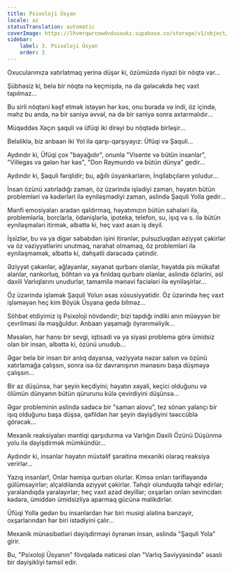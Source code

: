 ```yaml
---
title: Psixoloji Üsyan
locale: az
statusTranslation: automatic
coverImage: https://lhvmrqwrcowdvduuaukz.supabase.co/storage/v1/object/public/strapi-uploads/small_cover-tratado-de-psicologia-revolucionaria.webp-5e15e1cec4e0ebebcde5d7fc7565d8fd.webp
sidebar:
    label: 3. Psixoloji Üsyan
    order: 3
---
```

Oxucularımıza xatırlatmaq yerinə düşər ki, özümüzdə riyazi bir nöqtə var...

Şübhəsiz ki, belə bir nöqtə nə keçmişdə, nə də gələcəkdə heç vaxt tapılmaz...

Bu sirli nöqtəni kəşf etmək istəyən hər kəs, onu burada və indi, öz içində, məhz bu anda, nə bir saniyə əvvəl, nə də bir saniyə sonra axtarmalıdır...

Müqəddəs Xaçın şaquli və üfüqi iki dirəyi bu nöqtədə birləşir...

Beləliklə, biz anbaan iki Yol ilə qarşı-qarşıyayız: Üfüqi və Şaquli...

Aydındır ki, Üfüqi çox "bayağıdır", onunla "Visente və bütün insanlar", "Villegas və gələn hər kəs", "Don Raymundo və bütün dünya" gedir...

Aydındır ki, Şaquli fərqlidir; bu, ağıllı üsyankarların, İnqilabçıların yoludur...

İnsan özünü xatırladığı zaman, öz üzərində işlədiyi zaman, həyatın bütün problemləri və kədərləri ilə eyniləşmədiyi zaman, əslində Şaquli Yolla gedir...

Mənfi emosiyaları aradan qaldırmaq, həyatımızın bütün sahələri ilə, problemlərlə, borclarla, ödənişlərlə, ipoteka, telefon, su, işıq və s. ilə bütün eyniləşmələri itirmək, əlbəttə ki, heç vaxt asan iş deyil.

İşsizlər, bu və ya digər səbəbdən işini itirənlər, pulsuzluqdan əziyyət çəkirlər və öz vəziyyətlərini unutmaq, narahat olmamaq, öz problemləri ilə eyniləşməmək, əlbəttə ki, dəhşətli dərəcədə çətindir.

Əziyyət çəkənlər, ağlayanlar, xəyanət qurbanı olanlar, həyatda pis mükafat alanlar, nankorluq, böhtan və ya fırıldaq qurbanı olanlar, əslində özlərini, əsl daxili Varlıqlarını unudurlar, tamamilə mənəvi faciələri ilə eyniləşirlər...

Öz üzərində işləmək Şaquli Yolun əsas xüsusiyyətidir. Öz üzərində heç vaxt işləməyən heç kim Böyük Üsyana gedə bilməz...

Söhbət etdiyimiz iş Psixoloji növdəndir; bizi tapdığı indiki anın müəyyən bir çevrilməsi ilə məşğuldur. Anbaan yaşamağı öyrənməliyik...

Məsələn, hər hansı bir sevgi, iqtisadi və ya siyasi problemə görə ümidsiz olan bir insan, əlbəttə ki, özünü unudub...

Əgər belə bir insan bir anlıq dayansa, vəziyyətə nəzər salsın və özünü xatırlamağa çalışsın, sonra isə öz davranışının mənasını başa düşməyə çalışsın...

Bir az düşünsə, hər şeyin keçdiyini; həyatın xəyali, keçici olduğunu və ölümün dünyanın bütün qürurunu külə çevirdiyini düşünsə...

Əgər probleminin əslində sadəcə bir "saman alovu", tez sönən yalançı bir işıq olduğunu başa düşsə, qəfildən hər şeyin dəyişdiyini təəccüblə görəcək...

Mexanik reaksiyaları məntiqi qarşıdurma və Varlığın Daxili Özünü Düşünmə yolu ilə dəyişdirmək mümkündür...

Aydındır ki, insanlar həyatın müxtəlif şəraitinə mexaniki olaraq reaksiya verirlər...

Yazıq insanlar!, Onlar həmişə qurban olurlar. Kimsə onları tərifləyəndə gülümsəyirlər; alçaldılanda əziyyət çəkirlər. Təhqir olunduqda təhqir edirlər; yaralandıqda yaralayırlar; heç vaxt azad deyillər; oxşarları onları sevincdən kədərə, ümiddən ümidsizliyə aparmaq gücünə malikdirlər.

Üfüqi Yolla gedən bu insanlardan hər biri musiqi alətinə bənzəyir, oxşarlarından hər biri istədiyini çalır...

Mexanik münasibətləri dəyişdirməyi öyrənən insan, əslində "Şaquli Yola" girir.

Bu, "Psixoloji Üsyanın" fövqəladə nəticəsi olan "Varlıq Səviyyəsində" əsaslı bir dəyişikliyi təmsil edir.
